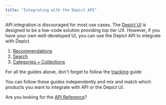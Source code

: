 ```yaml
---
title: "Integrating with the Depict API"
---
```


API integration is discouraged for most use cases. The [Depict UI](/react-ui-guide/introduction) is designed to be a low-code solution providing top tier UX. However, if you have your own well-developed UI, you can use the Depict API to integrate with Depict.

1. [Recommendations](/api-guide/recommendations/introduction)
2. [Search](/api-guide/search)
3. [Categories + Collections](/api-guide/categories-collections)

<Tip>For all the guides above, don't forget to follow the [tracking](/api-guide/tracking) guide</Tip>

You can follow these guides independently and mix and match which products you want to integrate with API or the Depict UI.

<Info>Are you looking for the [API Reference](/reference/search-category-apis/search-overview)?</Info>